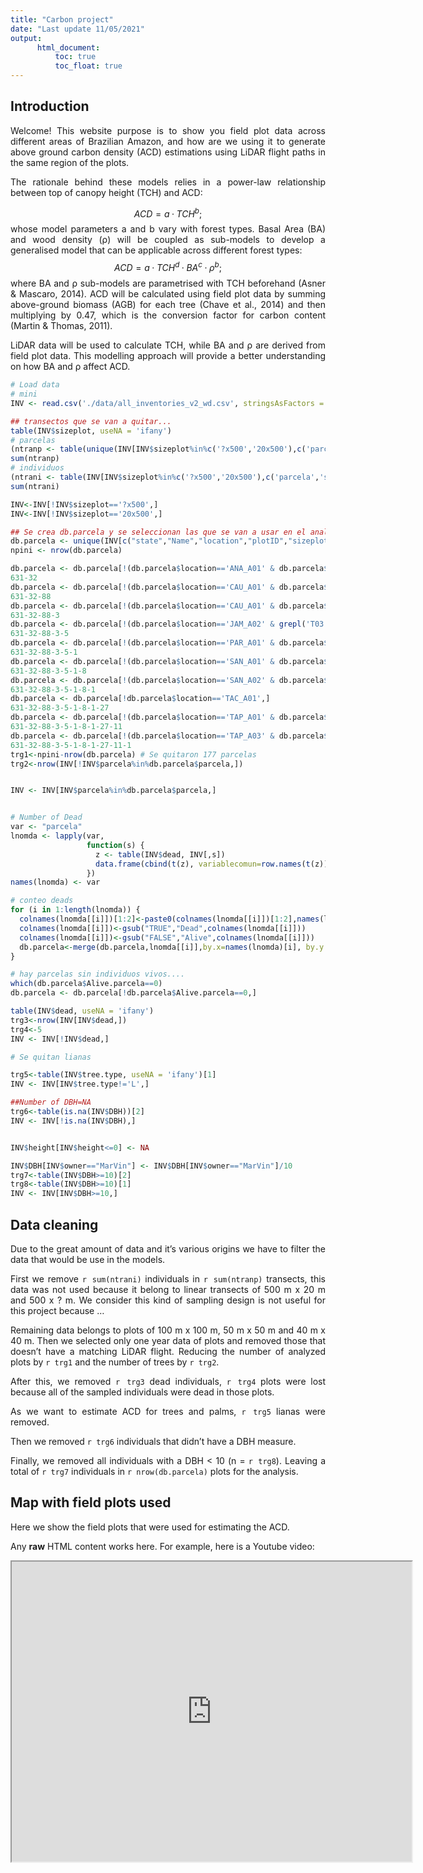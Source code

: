 ```yaml
---
title: "Carbon project"
date: "Last update 11/05/2021"
output: 
      html_document:
          toc: true
          toc_float: true
---
```


## Introduction
<style>
body {
text-align: justify}
</style>

Welcome! This website purpose is to show you field plot data across different areas of Brazilian Amazon, and how are we using it to generate above ground carbon density (ACD) estimations using LiDAR flight paths in the same region of the plots.

The rationale behind these models relies in a power-law relationship between top of canopy height (TCH) and ACD: 

$$
ACD = a · TCH^b; 
$$
whose model parameters a and b vary with forest types. Basal Area (BA) and wood density (ρ) will be coupled as sub-models to develop a generalised model that can be applicable across different forest types: 
$$
ACD = a · TCH^d · BA^c · ρ^b; 
$$
where BA and ρ sub-models are parametrised with TCH beforehand (Asner & Mascaro, 2014). ACD will be calculated using field plot data by summing above-ground biomass (AGB) for each tree (Chave et al., 2014) and then multiplying by 0.47, which is the conversion factor for carbon content (Martin & Thomas, 2011). 

LiDAR data will be used to calculate TCH, while BA and ρ are derived from field plot data. This modelling approach will provide a better understanding on how BA and ρ affect ACD.




```r
# Load data
# mini
INV <- read.csv('./data/all_inventories_v2_wd.csv', stringsAsFactors = F)

```

```r
## transectos que se van a quitar...
table(INV$sizeplot, useNA = 'ifany')
# parcelas
(ntranp <- table(unique(INV[INV$sizeplot%in%c('?x500','20x500'),c('parcela','sizeplot')])$sizeplot))
sum(ntranp)
# individuos
(ntrani <- table(INV[INV$sizeplot%in%c('?x500','20x500'),c('parcela','sizeplot')]$sizeplot))
sum(ntrani)

INV<-INV[!INV$sizeplot=='?x500',]
INV<-INV[!INV$sizeplot=='20x500',]

## Se crea db.parcela y se seleccionan las que se van a usar en el analisis
db.parcela <- unique(INV[c("state","Name","location","plotID","sizeplot","parcela","year","owner")])
npini <- nrow(db.parcela)

db.parcela <- db.parcela[!(db.parcela$location=='ANA_A01' & db.parcela$year==2018),]
631-32
db.parcela <- db.parcela[!(db.parcela$location=='CAU_A01' & db.parcela$year==2014),]
631-32-88
db.parcela <- db.parcela[!(db.parcela$location=='CAU_A01' & db.parcela$plotID%in%c('T01_P3','T01_P4','T05_P1')),]
631-32-88-3
db.parcela <- db.parcela[!(db.parcela$location=='JAM_A02' & grepl('T03|T01_P1',db.parcela$plotID)),]
631-32-88-3-5
db.parcela <- db.parcela[!(db.parcela$location=='PAR_A01' & db.parcela$plotID=='P13'),]
631-32-88-3-5-1
db.parcela <- db.parcela[!(db.parcela$location=='SAN_A01' & db.parcela$year==2016),]
631-32-88-3-5-1-8
db.parcela <- db.parcela[!(db.parcela$location=='SAN_A02' & db.parcela$plotID=='G01_P04'),]
631-32-88-3-5-1-8-1
db.parcela <- db.parcela[!db.parcela$location=='TAC_A01',]
631-32-88-3-5-1-8-1-27
db.parcela <- db.parcela[!(db.parcela$location=='TAP_A01' & db.parcela$year%in%c(2015,2016)),]
631-32-88-3-5-1-8-1-27-11
db.parcela <- db.parcela[!(db.parcela$location=='TAP_A03' & db.parcela$plotID=='P59'),]
631-32-88-3-5-1-8-1-27-11-1
trg1<-npini-nrow(db.parcela) # Se quitaron 177 parcelas
trg2<-nrow(INV[!INV$parcela%in%db.parcela$parcela,])


INV <- INV[INV$parcela%in%db.parcela$parcela,]


# Number of Dead
var <- "parcela"
lnomda <- lapply(var, 
                 function(s) {
                   z <- table(INV$dead, INV[,s])
                   data.frame(cbind(t(z), variablecomun=row.names(t(z))))
                 })
names(lnomda) <- var

# conteo deads
for (i in 1:length(lnomda)) { 
  colnames(lnomda[[i]])[1:2]<-paste0(colnames(lnomda[[i]])[1:2],names(lnomda)[i])
  colnames(lnomda[[i]])<-gsub("TRUE","Dead",colnames(lnomda[[i]]))
  colnames(lnomda[[i]])<-gsub("FALSE","Alive",colnames(lnomda[[i]]))
  db.parcela<-merge(db.parcela,lnomda[[i]],by.x=names(lnomda)[i], by.y ="variablecomun")
}

# hay parcelas sin individuos vivos....
which(db.parcela$Alive.parcela==0)
db.parcela <- db.parcela[!db.parcela$Alive.parcela==0,]

table(INV$dead, useNA = 'ifany')
trg3<-nrow(INV[INV$dead,])
trg4<-5
INV <- INV[!INV$dead,] 

# Se quitan lianas

trg5<-table(INV$tree.type, useNA = 'ifany')[1]
INV <- INV[INV$tree.type!='L',]

##Number of DBH=NA
trg6<-table(is.na(INV$DBH))[2]
INV <- INV[!is.na(INV$DBH),]


INV$height[INV$height<=0] <- NA

INV$DBH[INV$owner=="MarVin"] <- INV$DBH[INV$owner=="MarVin"]/10
trg7<-table(INV$DBH>=10)[2]
trg8<-table(INV$DBH>=10)[1]
INV <- INV[INV$DBH>=10,]


```

## Data cleaning
<style>
body {
text-align: justify}
</style>

Due to the great amount of data and it's various origins we have to filter the data that would be use in the models.

First we remove ```r sum(ntrani)``` individuals in ```r sum(ntranp)``` transects, this data was not used because it belong to linear transects of 500 m x 20 m and 500 x ? m. We consider this kind of sampling design is not useful for this project because ...

Remaining data belongs to plots of 100 m x 100 m, 50 m x 50 m and 40 m x 40 m. Then we selected only one year data of plots and removed those that doesn't have a matching LiDAR flight. Reducing the number of analyzed plots by ```r trg1``` and the number of trees by ```r trg2```.

After this, we removed ```r trg3``` dead individuals, ```r trg4``` plots were lost because all of the sampled individuals were dead in those plots.

As we want to estimate ACD for trees and palms, ```r trg5``` lianas were removed.

Then we removed ```r trg6``` individuals that didn't have a DBH measure.

Finally, we removed all individuals with a DBH < 10 (n = ```r trg8```). Leaving a total of ```r trg7``` individuals in ```r nrow(db.parcela)``` plots for the analysis.


## Map with field plots used

Here we show the field plots that were used for estimating the ACD.

```{=html}
<p>Any <strong>raw</strong> HTML content works here.
For example, here is a Youtube video:</p>

<iframe src="https://www.google.com/maps/d/u/0/embed?mid=1B8fDAx8gQiWn6hD3BzQkBcjWoqBajU1E" width="640" height="480"></iframe>
```

